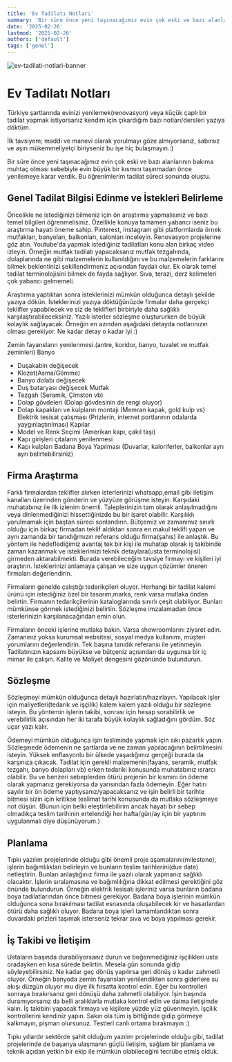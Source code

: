 ```yaml
---
title: 'Ev Tadilatı Notları'
summary: 'Bir süre önce yeni taşınacağımız evin çok eski ve bazı alanlarının bakıma muhtaç olması sebebiyle evin büyük bir kısmını taşınmadan önce yenilemeye karar verdik. Bu öğrenimlerim tadilat süreci sonunda oluştu.'
date: '2025-02-26'
lastmod: '2025-02-26'
authors: ['default']
tags: ['genel']
---
```


![ev-tadilati-notlari-banner](/static/images/ev-tadilati-notlarim.jpg)

# Ev Tadilatı Notları

Türkiye şartlarında evinizi yenilemek(renovasyon) veya küçük çaplı bir tadilat yapmak istiyorsanız kendim için çıkardığım bazı notları/dersleri yazıya döktüm.

İlk tavsiyem; maddi ve manevi olarak yorulmayı göze almıyorsanız, sabırsız ve aşırı mükemmeliyetçi biriyseniz bu işe hiç bulaşmayın.:)

Bir süre önce yeni taşınacağımız evin çok eski ve bazı alanlarının bakıma muhtaç olması sebebiyle evin büyük bir kısmını taşınmadan önce yenilemeye karar verdik. Bu öğrenimlerim tadilat süreci sonunda oluştu.

## Genel Tadilat Bilgisi Edinme ve İstekleri Belirleme

Öncelikle ne istediğinizi bilmeniz için ön araştırma yapmalısınız ve bazı temel bilgileri öğrenmelisiniz. Özellikle konuya tamamen yabancı iseniz bu araştırma hayati öneme sahip. Pinterest, Instagram gibi platformlarda örnek mutfakları, banyoları, balkonları, salonları inceleyin. Renovasyon projelerine göz atın. Youtube'da yapmak istediğiniz tadilatları konu alan birkaç video izleyin. Örneğin mutfak tadilatı yapacaksanız mutfak tezgahında, dolaplarında ne gibi malzemelerin kullanıldığını ve bu malzemelerin farklarını bilmek beklentinizi şekillendirmeniz açısından faydalı olur. Ek olarak temel tadilat terminolojisini bilmek de fayda sağlıyor. Sıva, terazi, derz kelimeleri çok yabancı gelmemeli.

Araştırma yaptıktan sonra isteklerinizi mümkün olduğunca detaylı şekilde yazıya dökün. İsteklerinizi yazıya döktüğünüzde firmalar daha gerçekçi teklifler yapabilecek ve siz de teklifleri birbiriyle daha sağlıklı karşılaştırabileceksiniz. Yazılı isterler sözleşme oluştururken de büyük kolaylık sağlayacak. Örneğin en azından aşağıdaki detayda notlarınızın olması gerekiyor. Ne kadar detay o kadar iyi :)

Zemin fayansların yenilenmesi.(antre, koridor, banyo, tuvalet ve mutfak zeminleri)
Banyo

- Duşakabin değişecek
- Klozet(Asma/Gömme)
- Banyo dolabı değişecek
- Duş bataryası değişecek
  Mutfak
- Tezgah (Seramik, Çimston vb)
- Dolap gövdeleri (Dolap gövdesinin de rengi oluyor)
- Dolap kapakları ve kulpların montajı (Memran kapak, gold kulp vs)
  Elektrik tesisat çalışması (Prizlerin, internet portlarının odalarda yaygınlaştırılması)
  Kapılar
- Model ve Renk Seçimi (Amerikan kapı, çakıl taşı)
- Kapı girişleri çıtaların yenilenmesi
- Kapı kulpları
  Badana Boya Yapılması (Duvarlar, kaloriferler, balkonlar ayrı ayrı belirtebilirsiniz)

## Firma Araştırma

Farklı firmalardan teklifler alırken isterlerinizi whatsapp,email gibi iletişim kanalları üzerinden gönderin ve yüzyüze görüşme isteyin. Karşıdaki muhatabınız ile ilk izlenim önemli. Taleplerinizin tam olarak anlaşılmadığını veya dinlenmediğinizi hissettiğinizde bu bir işaret olabilir. Karşılıklı yorulmamak için baştan süreci sonlandırın.
Bütçemiz ve zamanımız sınırlı olduğu için birkaç firmadan teklif aldıktan sonra en makul teklifi yapan ve aynı zamanda bir tanıdığımızın referans olduğu firma(şahıs) ile anlaştık. Bu yöntem ile hedeflediğimiz avantaj tek bir kişi ile muhatap olarak iş takibinde zaman kazanmak ve isteklerimizi teknik detaylara(usta terminolojisi) girmeden aktarabilmekti.
Burada verebileceğim tavsiye firmayı ve kişileri iyi araştırın. İsteklerinizi anlamaya çalışan ve size uygun çözümler öneren firmaları değerlendirin.

Firmaların genelde çalıştığı tedarikçileri oluyor. Herhangi bir tadilat kalemi ürünü için istediğiniz özel bir tasarım,marka, renk varsa mutlaka önden belirtin. Firmanın tedarikçilerinin kataloglarında sınırlı çeşit olabiliyor. Bunları mümkünse görmek istediğinizi belirtin. Sözleşme imzalamadan önce isterlerinizin karşılanacağından emin olun.

Firmaların önceki işlerine mutlaka bakın. Varsa showroomlarını ziyaret edin. Zamanınız yoksa kurumsal websitesi, sosyal medya kullanımı, müşteri yorumlarını değerlendirin. Tek başına tanıdık referansı ile yetinmeyin. Tadilatınızın kapsamı büyükse ve bütçeniz açısından da uygunsa bir iç mimar ile çalışın. Kalite ve Maliyet dengesini gözönünde bulundurun.

## Sözleşme

Sözleşmeyi mümkün olduğunca detaylı hazırlatın/hazırlayın. Yapılacak işler için maliyetleri(tedarik ve işçilik) kalem kalem yazılı olduğu bir sözleşme isteyin. Bu yöntemin işlerin takibi, sonrası için hesap sorabilirlik ve verebilirlik açısından her iki tarafa büyük kolaylık sağladığını gördüm. Söz uçar yazı kalır.

Ödemeyi mümkün olduğunca işin tesliminde yapmak için sıkı pazarlık yapın. Sözleşmede ödemenin ne şartlarda ve ne zaman yapılacağının belirtilmesini isteyin. Yüksek enflasyonlu bir ülkede yaşadığımız gerçeği burada da karşınıza çıkacak. Tadilat için gerekli malzemenin(fayans, seramik, mutfak tezgahı, banyo dolapları vb) erken tedariki konusunda muhatabınız ısrarcı olabilir. Bu ve benzeri sebeplerden ötürü projenin bir kısmını ön ödeme olarak yapmanız gerekiyorsa da yarısından fazla ödemeyin. Eğer hatırı sayılır bir ön ödeme yaptıysanız/yapacaksanız ve işin belirli bir tarihte bitmesi sizin için kritikse teslimat tarihi konusunda da mutlaka sözleşmeye not düşün. (Bunun için belki eleştirilebilirim ancak hayati bir sebep olmadıkça teslim tarihinin ertelendiği her hafta/gün/ay için bir yaptırım uygulanmalı diye düşünüyorum.)

## Planlama

Tıpkı yazılım projelerinde olduğu gibi önemli proje aşamalarını(milestone), işlerin bağımlılıkları belirleyin ve bunların teslim tarihlerini(due date) netleştirin. Bunları anlaştığınız firma ile yazılı olarak yapmanız sağlıklı olacaktır. İşlerin sıralamasına ve bağımlılığına dikkat edilmesi gerektiğini göz önünde bulundurun. Örneğin elektrik tesisatı işleriniz varsa bunların badana boya tadilatlarından önce bitmesi gerekiyor. Badana boya işlerinin mümkün olduğunca sona bırakılması tadilat esnasında oluşabilecek kir ve hasarlardan ötürü daha sağlıklı oluyor. Badana boya işleri tamamlandıktan sonra duvardaki prizleri taşımak isterseniz tekrar sıva ve boya yapılması gerekir.

## İş Takibi ve İletişim

Ustaların başında durabiliyorsanız durun ve beğenmediğiniz işçilikleri usta oradayken en kısa sürede belirtin. Mesela gün sonunda gidip söyleyebilirsiniz. Ne kadar geç dönüş yapılırsa geri dönüş o kadar zahmetli oluyor. Örneğin banyoda zemin fayansları yenilendikten sonra giderlere su akışı düzgün oluyor mu diye ilk fırsatta kontrol edin. Eğer bu kontrolleri sonraya bırakırsanız geri dönüşü daha zahmetli olabiliyor.
İşin başında duramıyorsanız da belli aralıklarla mutlaka kontrol edin ve daima iletişimde kalın. İş takibini yapacak firmaya ve kişilere yüzde yüz güvenmeyin. İşçilik kontrollerini kendiniz yapın.
Sakın ola tüm iş bittiğinde gidip görmeye kalkmayın, pişman olursunuz. Testleri canlı ortama bırakmayın :)

Tıpkı yıllardır sektörde şahit olduğum yazılım projelerinde olduğu gibi, tadilat projelerinde de başarıya ulaşmanın güçlü iletişim, sağlam bir planlama ve teknik açıdan yetkin bir ekip ile mümkün olabileceğini tecrübe etmiş olduk.
